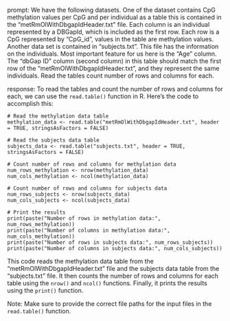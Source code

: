 prompt:
We have the following datasets. One of the dataset contains CpG methylation values per CpG and per individual as a table this is contained in the “metRmOlWithDbgapIdHeader.txt” file. Each column is an individual represented by a DBGapId, which is included as the first row. Each row is a CpG represented by "CpG_id", values in the table are methylation values. Another data set is contained in “subjects.txt”. This file has the information on the individuals. Most important feature for us here is the "Age" column. The "dbGap ID" column (second column) in this table should match the first row of the "metRmOlWithDbgapIdHeader.txt", and they represent the same individuals. 
Read the tables count number of rows and columns for each.

response:
To read the tables and count the number of rows and columns for each, we can use the `read.table()` function in R. Here's the code to accomplish this:

```
# Read the methylation data table
methylation_data <- read.table("metRmOlWithDbgapIdHeader.txt", header = TRUE, stringsAsFactors = FALSE)

# Read the subjects data table
subjects_data <- read.table("subjects.txt", header = TRUE, stringsAsFactors = FALSE)

# Count number of rows and columns for methylation data
num_rows_methylation <- nrow(methylation_data)
num_cols_methylation <- ncol(methylation_data)

# Count number of rows and columns for subjects data
num_rows_subjects <- nrow(subjects_data)
num_cols_subjects <- ncol(subjects_data)

# Print the results
print(paste("Number of rows in methylation data:", num_rows_methylation))
print(paste("Number of columns in methylation data:", num_cols_methylation))
print(paste("Number of rows in subjects data:", num_rows_subjects))
print(paste("Number of columns in subjects data:", num_cols_subjects))
```

This code reads the methylation data table from the "metRmOlWithDbgapIdHeader.txt" file and the subjects data table from the "subjects.txt" file. It then counts the number of rows and columns for each table using the `nrow()` and `ncol()` functions. Finally, it prints the results using the `print()` function.

Note: Make sure to provide the correct file paths for the input files in the `read.table()` function.

